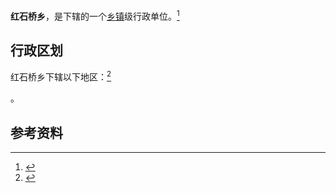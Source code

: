 {{中国乡级行政区|61/08/02/209/000}}

'''红石桥乡'''，是{{PRC admin/fullname|61/08/02/209/000|3}}下辖的一个[[乡镇|乡镇]]级行政单位。<ref>{{PRC admin/ref sgc|{{PRC admin/parent|61/08/02/209/000}}}}</ref>

== 行政区划 ==

红石桥乡下辖以下地区：<ref>{{PRC admin/ref sgc|61/08/02/209/000}}</ref>

{{PRC admin/children|61/08/02/209/000}}。

== 参考资料 ==

{{reflist}}

{{行政区划小作品}}
{{PRC admin/navcat|61/08/02/209/000}}